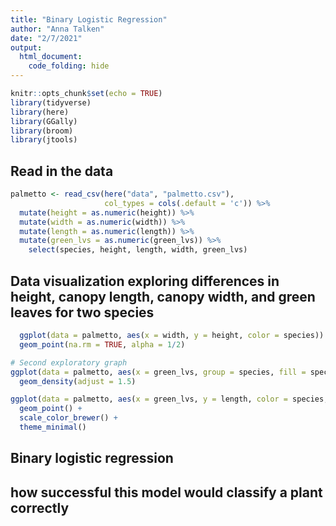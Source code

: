 ```yaml
---
title: "Binary Logistic Regression"
author: "Anna Talken"
date: "2/7/2021"
output: 
  html_document:
    code_folding: hide
---
```


```r
knitr::opts_chunk$set(echo = TRUE)
library(tidyverse)
library(here)
library(GGally)
library(broom)
library(jtools)
```

## Read in the data
```r
palmetto <- read_csv(here("data", "palmetto.csv"),
                     col_types = cols(.default = 'c')) %>% 
  mutate(height = as.numeric(height)) %>% 
  mutate(width = as.numeric(width)) %>% 
  mutate(length = as.numeric(length)) %>% 
  mutate(green_lvs = as.numeric(green_lvs)) %>% 
    select(species, height, length, width, green_lvs)
```

## Data visualization exploring differences in height, canopy length, canopy width, and green leaves for two species

```r
  ggplot(data = palmetto, aes(x = width, y = height, color = species)) +
  geom_point(na.rm = TRUE, alpha = 1/2) 
```
```r
# Second exploratory graph
ggplot(data = palmetto, aes(x = green_lvs, group = species, fill = species)) +
  geom_density(adjust = 1.5)
```
```r
ggplot(data = palmetto, aes(x = green_lvs, y = length, color = species, shape = species)) +
  geom_point() +
  scale_color_brewer() +
  theme_minimal()
```



## Binary logistic regression

## how successful this model would classify a plant correctly
